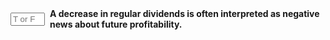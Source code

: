 ::: {.question-block}

<form onsubmit="event.preventDefault(); checkAnswerBox('module10_tf_q63','T')" style="display: flex; align-items: center; gap: 8px;">
  <input type="text" id="module10_tf_q63" name="module10_tf_q63" maxlength="1" placeholder="T or F" style="width: 55px;" data-correct-answer="T" /> 
  <label for="module10_tf_q63"><strong>A decrease in regular dividends is often interpreted as negative news about future profitability.</strong></label>
</form>

<div id="feedback-module10_tf_q63" class="feedback" data-status="" style="display:none;">
TRUE.  Cuts usually signal weaker expected cash flows.
</div>

:::

